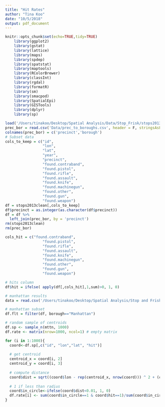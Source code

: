 ```yaml
---
title: "Hit Rates"
author: "Tina Koo"
date: "10/5/2018"
output: pdf_document
---
```

```r
knitr::opts_chunk$set(echo=TRUE,tidy=TRUE)
    library(ggplot2)
    library(gstat)
    library(lattice)
    library(maps)
    library(spdep)
    library(spatstat)
    library(maptools)
    library(RColorBrewer)
    library(classInt)
    library(rgdal)
    library(formatR)
    library(sm)
    library(smacpod)
    library(SpatialEpi)
    library(GISTools)
    library(dplyr)
    library(sp)
```

```r
load('/Users/tinakoo/Desktop/Spatial Analysis/Data/Stop_Frisk/stops2013clean.RData')
prec_bor = read.csv('Data/prec_to_boroughs.csv', header = F, stringsAsFactors = F)
colnames(prec_bor) = c('precinct','borough')
# Subset data
cols_to_keep = c("id",
                 "lon",
                 "lat",
                 "year",
                 "precinct",
                 "found.contraband",
                 "found.pistol",
                 "found.rifle",
                 "found.assault",
                 "found.knife",
                 "found.machinegun",
                 "found.other",
                 "found.gun",
                 "found.weapon")
df = stops2013clean[,cols_to_keep]
df$precinct = as.integer(as.character(df$precinct))
df = df %>% 
  left_join(prec_bor, by = 'precinct')
rm(stops2013clean)
rm(prec_bor)
```

```r
cols_hit = c("found.contraband",
                 "found.pistol",
                 "found.rifle",
                 "found.assault",
                 "found.knife",
                 "found.machinegun",
                 "found.other",
                 "found.gun",
                 "found.weapon")

# hits column
df$hit = ifelse( apply(df[,cols_hit],1,sum)>0, 1, 0)
```

```r
# manhattan results
data = read.csv('/Users/tinakoo/Desktop/Spatial Analysis/Stop and Frisk/results/Manhattan_0.01_result.csv',header = T)

# manhattan subset
df.flt = filter(df, borough=="Manhattan")

# random sample of centroids
df.sp <- sample_n(mttn, 1000)
df.rate <- matrix(nrow=1000, ncol=1) # empty matrix

for (i in 1:1000){
  coord<-df.sp[,c("id", "lon","lat", "hit")]
  
  # get centroid
  centroid_x = coord[i, 2]
  centroid_y = coord[i, 3]
  
  # compute distance
  coord$dist = sqrt((coord$lon - rep(centroid_x, nrow(coord))) ^ 2 + (coord$lat - rep(centroid_y, nrow(coord))) ^ 2)
  
  # 1 if less than radius
  coord$in_circle<-ifelse(coord$dist<0.01, 1, 0)
  df.rate[i] <- sum(coord$in_circle==1 & coord$hit==1)/sum(coord$in_circle==1)
}
```
